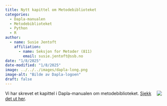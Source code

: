 ```yaml
---
title: Nytt kapittel om Metodebiblioteket 
categories:
  - Dapla-manualen
  - Metodebiblioteket
  - Python
  - R
author:
  - name: Susie Jentoft
    affiliation: 
      - name: Seksjon for Metoder (811)
        email: susie.jentoft@ssb.no
date: "1/8/2025"
date-modified: "1/8/2025"
image: ../../../images/dapla-long.png
image-alt: "Bilde av Dapla-logoen"
draft: false
---
```


![](../../../images/dapla-long.png){style="max-width: 40%; float: right;" fig-alt="Dapla logo"}
Vi har skrevet et kapittel i Dapla-manualen om metodebiblioteket. [Sjekk det ut her](../../../statistikkere/metodebibliotek.qmd). 

